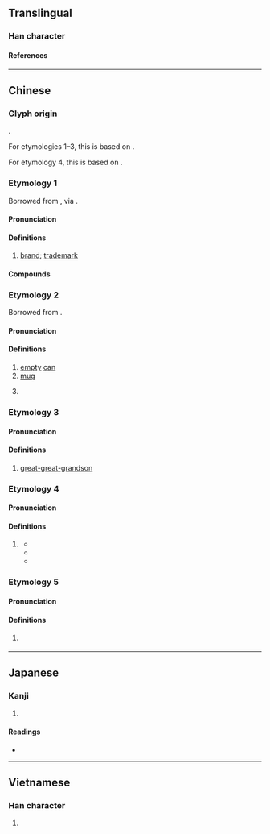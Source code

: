 {{also|唛}}
{{character info}}
==Translingual==

===Han character===
{{Han char|rn=30|rad=口|as=11|sn=14|four=64027|canj=RJON|ids=⿰口麥}}

====References====
{{Han ref|kx=0206.201|dkj=04231|hdz=10674.040|uh=561C}}

----

==Chinese==

===Glyph origin===
{{Han compound|口|麥|ls=psc|c1=s|c2=p|t1=mouth; colloquial speech|no_och2=1}}.

For etymologies 1–3, this is based on {{cog|yue|麥|tr=mak6}}.

For etymology 4, this is based on {{cog|cmn|麥|tr=mài}}.

===Etymology 1===
{{zh-forms|s=唛|alt=嚜}}
Borrowed from {{bor|zh|en|mark}}, via {{der|zh|yue|-}}.

====Pronunciation====
{{zh-pron
|m=嘜
|c=mak1
|mn=ba̍k
|cat=n
}}

====Definitions====
{{zh-hanzi}}

# {{lb|zh|dialect}} [[brand]]; [[trademark]]
#: {{zh-x|刀 嘜|Knife '''Brand''' (a brand of oil in Hong Kong)|C}}

====Compounds====
{{zh-der|嘜頭|雜嘜|豬嘜|豬頭嘜|肥仔嘜|嘜號}}

===Etymology 2===
{{zh-forms|s=唛|alt=嚜}}
Borrowed from {{bor|yue|en|mug}}.

====Pronunciation====
{{zh-pron
|c=mak1
|cat=n,cls
}}

====Definitions====
{{zh-hanzi}} {{tlb|zh|Cantonese}}

# [[empty]] [[can]]
# [[mug]]
# {{zh-classifier|number of [[cup]]s or [[can]]s of rice, etc}}
#: {{zh-x|今晚 多 咗 兩 個 人 嚟 黐餐，睇嚟 要 煲 多 一 嘜 米 至 夠。|Since two more people are coming over for dinner '''tonight''', it seems like we'll need to cook one more '''can''' of rice to have enough.|C}}

===Etymology 3===
{{zh-forms|s=唛}}

====Pronunciation====
{{zh-pron
|c=mak1
|cat=n
}}

====Definitions====
{{zh-hanzi}}

# {{lb|zh|Cantonese}} [[great-great-grandson]]

===Etymology 4===
{{zh-forms|s=唛}}

====Pronunciation====
{{zh-pron
|mn=mài
|cat=adv
}}

====Definitions====
{{zh-hanzi}}

# {{lb|zh|Hokkien}} {{zh-alt-form|莫|tr=mài|don't}}
#* {{zh-x|嘜{Mài} 問 偌濟\多{gōa}少{chōe} 人 講 閒仔話\閒啊{á}話|'''Don't''' ask how many people are gossiping|TW|ref='''2012''', {{w2|zh|許富凱}} (Henry Hsu), [https://www.youtube.com/watch?v=swJ1LHSs-Go {{lang|zh|決心}}]}}
#* {{zh-x|互相{siong} 嘜{mài} 相{sio} 揣\找{chhōe}，你 咱 已經 無 關係。|'''Don't''' look for each other; we don't have a relationship anymore.|TW|ref='''2014''', {{w2|zh|郭婷筠}} (Ara Guo), [https://www.youtube.com/watch?v=R8--7w1odVk {{lang|zh|嘜相找}}]}}
#* {{zh-x|愛 我 著 嘜{mài} 來 害 我，誓{sè}言{giân} 著 毋通\不{m̄}通 倒{tò}彈{tōaⁿ}。|If you love me, then '''don't''' hurt me; you must not take back your promise|TW|ref='''2015''', {{w2|zh|陳百潭}} and {{w2|zh|曹雅雯}} (Olivia Tsao), [https://www.youtube.com/watch?v=h7XE3XC7kF4 {{lang|zh|愛我著嘜來害我}}]}}
===Etymology 5===
{{zh-forms|s=唛}}

====Pronunciation====
{{zh-pron
|m=mài
|cat=n
}}

====Definitions====
{{zh-hanzi}}

# {{zh-alt-form|麥|[[microphone]]}}
#: {{zh-x|金嘜{mài}獎}}

----

==Japanese==

===Kanji===
{{ja-kanji|grade=|rs=口11}}

# {{rfdef|ja|sort=口11}}

====Readings====
* {{ja-readings|on=[[ば]] (ba)|kun=}}

----

==Vietnamese==

===Han character===
{{vi-hantu|[[mím]], [[mỉm]]|rs=口11}}

# {{rfdef|vi}}